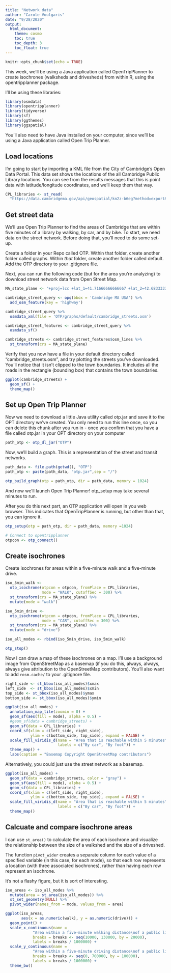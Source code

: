 ```yaml
---
title: "Network data"
author: "Carole Voulgaris"
date: "9/28/2020"
output: 
  html_document:
    theme: cosmo
    toc: true
    toc_depth: 3
    toc_float: true
---
```


```r
knitr::opts_chunk$set(echo = TRUE)
```

This week, we'll be using a Java application called OpenTripPlanner to create isochrones (walksheds and drivesheds) from within R, using the opentripplanner package.

I'll be using these libraries:

```r
library(osmdata)
library(opentripplanner)
library(tidyverse)
library(sf)
library(ggthemes)
library(ggspatial)
```

You'll also need to have Java installed on your computer, since we'll be using a Java application called Open Trip Planner.

## Load locations

I'm going to start by importing a KML file from the City of Cambridge's Open Data Portal. This data set shows the locations of the all Cambridge Public Library locations. You can see from the results messages that this is point data with latitude/longitude coordinates, and we'll keep them that way.

```r
CPL_libraries <- st_read(
  "https://data.cambridgema.gov/api/geospatial/kn2z-b6eg?method=export&format=KML")
```

## Get street data

We'll use Open Trip Planner to find the areas of Cambridge that are within five minutes of a library by walking, by car, and by bike. To start, we need data on the street network. Before doing that, you'll need to do some set-up.

Create a folder in your Repo called OTP. Within that folder, create another folder called graphs. Within *that* folder, create another folder called default. Add the OTP directory to your .gitignore file.

Next, you can run the following code (but for the area you're analyzing) to download street network data from Open Street Map.

```r
MA_state_plane <- "+proj=lcc +lat_1=41.71666666666667 +lat_2=42.68333333333333 +lat_0=41 +lon_0=-71.5 +x_0=200000 +y_0=750000 +ellps=GRS80 +units=m +no_defs"

cambridge_street_query <- opq(bbox = 'Cambridge MA USA') %>%
  add_osm_feature(key = 'highway')

cambridge_street_query %>%
  osmdata_xml(file = 'OTP/graphs/default/cambridge_streets.osm')

cambridge_street_features <- cambridge_street_query %>%
  osmdata_sf()

cambridge_streets <- cambridge_street_features$osm_lines %>%
  st_transform(crs = MA_state_plane)
```

Verify that you now have a file in your default directory called "cambridge_streets.osm", and try plotting the streets you've downloaded. You'll notice that it isn't clipped to the town boundaries. It includes all the roads in the rectangle (bounding box) that contains the town boundaries.

```r
ggplot(cambridge_streets) +
  geom_sf() +
  theme_map()
```

## Set up Open Trip Planner

Now we need to download a little Java utility called otp.jar and save it to the OPT directory we've created. You only need to run this line once, so you can delete this chunk after you run in - once you confirm that you have a file called otp.jar in your OPT directory on your computer

```r
path_otp <- otp_dl_jar("OTP")
```


Now, we'll build a graph. This is a representation of the street and transit networks.

```r
path_data <- file.path(getwd(), "OTP")
path_otp <- paste(path_data, "otp.jar",sep = "/")

otp_build_graph(otp = path_otp, dir = path_data, memory = 1024) 
```

And now we'll launch Open Trip Planner! otp_setup may take several minutes to run.

After you do this next part, an OTP application will open in you web browser. This indicates that OpenTripPlanner is running, but other than that, you can ignore it.

```r
otp_setup(otp = path_otp, dir = path_data, memory =1024)

# Connect to opentripplanner
otpcon <- otp_connect()

```

## Create isochrones

Create isochrones for areas within a five-minute walk and a five-minute drive.

```r
iso_5min_walk <- 
  otp_isochrone(otpcon = otpcon, fromPlace = CPL_libraries, 
                mode = "WALK", cutoffSec = 300) %>%
  st_transform(crs = MA_state_plane) %>%
  mutate(mode = "walk")

iso_5min_drive <- 
  otp_isochrone(otpcon = otpcon, fromPlace = CPL_libraries, 
                mode = "CAR", cutoffSec = 300) %>%
  st_transform(crs = MA_state_plane) %>%
  mutate(mode = "drive")

iso_all_modes <- rbind(iso_5min_drive, iso_5min_walk)

otp_stop()
```

Now I can draw a map of these isochrones on a map. I'll use a background image from OpenStreetMap as a basemap (if you do this, always, always, always give attribution to the OpenStreetMap contributors). You'll also want to add `rosm.cache/` to your .gitignore file.

```r
right_side <- st_bbox(iso_all_modes)$xmax
left_side  <- st_bbox(iso_all_modes)$xmin
top_side <- st_bbox(iso_all_modes)$ymax
bottom_side <- st_bbox(iso_all_modes)$ymin

ggplot(iso_all_modes) +
  annotation_map_tile(zoomin = 0) +
  geom_sf(aes(fill = mode), alpha = 0.5) +
  #geom_sf(data = cambridge_streets) +
  geom_sf(data = CPL_libraries) +
  coord_sf(xlim = c(left_side, right_side), 
           ylim = c(bottom_side, top_side), expand = FALSE) +
  scale_fill_viridis_d(name = "Area that is reachable within 5 minutes",
                       labels = c("By car", "By foot")) +
  theme_map() +
  labs(caption = "Basemap Copyright OpenStreetMap contributors")
```

Alternatively, you could just use the street network as a basemap.

```r
ggplot(iso_all_modes) +
  geom_sf(data = cambridge_streets, color = "gray") +
  geom_sf(aes(fill = mode), alpha = 0.5) +
  geom_sf(data = CPL_libraries) +
  coord_sf(xlim = c(left_side, right_side), 
           ylim = c(bottom_side, top_side), expand = FALSE) +
  scale_fill_viridis_d(name = "Area that is reachable within 5 minutes",
                       labels = c("By car", "By foot")) +
  theme_map() 
```

## Calcuate and compare isochrone areas

I can use `st_area()` to calculate the area of each isochrone and visualize the relationship between the size of a walkshed and the size of a driveshed.

The function `pivot_wider` creates a separate column for each value of a specified variable (in this case, for each mode), so that each row represents a location (with three associated isochrones), rather than having each row represent an isochrone.

It's not a flashy figure, but it is sort of interesting. 

```r
iso_areas <- iso_all_modes %>%
  mutate(area = st_area(iso_all_modes)) %>%
  st_set_geometry(NULL) %>%
  pivot_wider(names_from = mode, values_from = area) 

ggplot(iso_areas, 
       aes(x = as.numeric(walk), y = as.numeric(drive))) +
  geom_point() +
  scale_x_continuous(name = 
            "Area within a five-minute walking distance\nof a public library\n(square km)",
            breaks = breaks <- seq(10000, 130000, by = 20000),
            labels = breaks / 1000000) +
  scale_y_continuous(name = 
            "Area within a five-minute driving distance\nof a public library\n(square km)",
            breaks = breaks <- seq(0, 700000, by = 100000),
            labels = breaks / 1000000) +
  theme_bw()

```